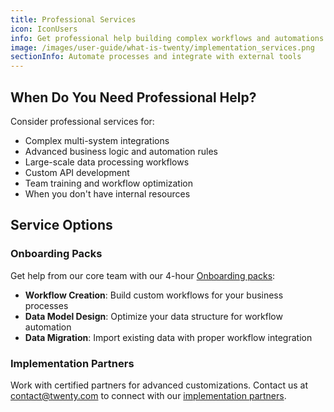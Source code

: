 ```yaml
---
title: Professional Services
icon: IconUsers
info: Get professional help building complex workflows and automations from Twenty's team and certified partners.
image: /images/user-guide/what-is-twenty/implementation_services.png
sectionInfo: Automate processes and integrate with external tools
---
```


## When Do You Need Professional Help?

Consider professional services for:
- Complex multi-system integrations
- Advanced business logic and automation rules
- Large-scale data processing workflows
- Custom API development
- Team training and workflow optimization
- When you don't have internal resources

## Service Options

### Onboarding Packs
Get help from our core team with our 4-hour [Onboarding packs](https://twenty.com/onboarding-packages):
- **Workflow Creation**: Build custom workflows for your business processes
- **Data Model Design**: Optimize your data structure for workflow automation
- **Data Migration**: Import existing data with proper workflow integration

### Implementation Partners
Work with certified partners for advanced customizations. Contact us at contact@twenty.com to connect with our [implementation partners](https://twenty.com/implementation-services).




